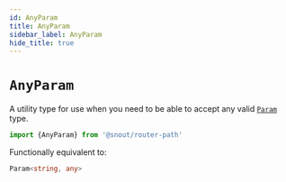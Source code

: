 ```yaml
---
id: AnyParam
title: AnyParam
sidebar_label: AnyParam
hide_title: true
---
```


# `AnyParam`

A utility type for use when you need to be able to accept any valid [`Param`]
type.

```ts no-transpile
import {AnyParam} from '@snout/router-path'
```

Functionally equivalent to:

```ts no-transpile
Param<string, any>
```

<!-- References -->

[`param`]: Param.mdx
